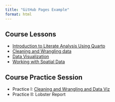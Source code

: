 ```yaml
---
title: "GitHub Pages Example"
format: html
---
```


## Course Lessons

- [Introduction to Literate Analysis Using Quarto](scripts/literate-analysis.html) 
- [Cleaning and Wrangling data](scripts/Data-wrangling.html)
- [Data Visualization](scripts/data-viz.html)
- [Working with Spatial Data](scripts/spatial-data.html)

## Course Practice Session

- Practice I: [Cleaning and Wrangling and Data Viz](scripts/r-practice-tidy-data-joins.html)
- Practice II: Lobster Report